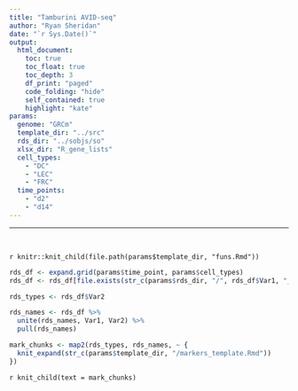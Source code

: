 ```yaml
---
title: "Tamburini AVID-seq"
author: "Ryan Sheridan"
date: "`r Sys.Date()`"
output:
  html_document:
    toc: true
    toc_float: true
    toc_depth: 3
    df_print: "paged"
    code_folding: "hide"
    self_contained: true
    highlight: "kate"
params:
  genome: "GRCm"
  template_dir: "../src"
  rds_dir: "../sobjs/so"
  xlsx_dir: "R_gene_lists"
  cell_types:
    - "DC"
    - "LEC"
    - "FRC"
  time_points:
    - "d2"
    - "d14"
---
```


---

<br>

`r knitr::knit_child(file.path(params$template_dir, "funs.Rmd"))`

```r

rds_df <- expand.grid(params$time_point, params$cell_types)
rds_df <- rds_df[file.exists(str_c(params$rds_dir, "/", rds_df$Var1, "_", rds_df$Var2, "_so.rds")), ]

rds_types <- rds_df$Var2

rds_names <- rds_df %>%
  unite(rds_names, Var1, Var2) %>%
  pull(rds_names)

mark_chunks <- map2(rds_types, rds_names, ~ {
  knit_expand(str_c(params$template_dir, "/markers_template.Rmd"))
})

```

`r knit_child(text = mark_chunks)`

